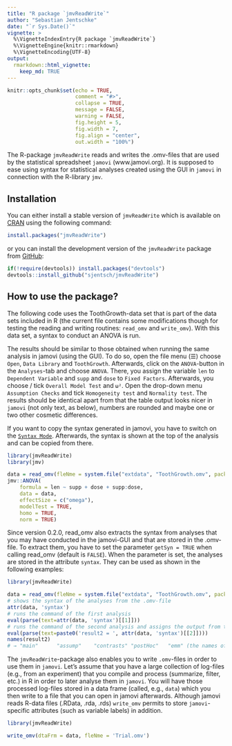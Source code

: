 ```yaml
---
title: "R package `jmvReadWrite`"
author: "Sebastian Jentschke"
date: "`r Sys.Date()`"
vignette: >
  %\VignetteIndexEntry{R package `jmvReadWrite`}
  %\VignetteEngine{knitr::rmarkdown}
  %\VignetteEncoding{UTF-8}
output:
  rmarkdown::html_vignette:
    keep_md: TRUE  
---
```


```r
knitr::opts_chunk$set(echo = TRUE,
                      comment = "#>",
                      collapse = TRUE,
                      message = FALSE,                      
                      warning = FALSE,
                      fig.height = 5,
                      fig.width = 7,
                      fig.align = "center",
                      out.width = "100%")
```


The R-package `jmvReadWrite` reads and writes the .omv-files that are used by
the statistical spreadsheet `jamovi` (www.jamovi.org). It is supposed to ease
using syntax for statistical analyses created using the GUI in `jamovi` in
connection with the R-library `jmv`.


## Installation

You can either install a stable version of `jmvReadWrite` which is available on
[CRAN](https://cran.r-project.org/package=jmvReadWrite) using the following command:

```r
install.packages("jmvReadWrite")
```

or you can install the development version of the `jmvReadWrite` package from
[GitHub](https://github.com/sjentsch/jmvReadWrite):

```r
if(!require(devtools)) install.packages("devtools")
devtools::install_github("sjentsch/jmvReadWrite")
```

 
## How to use the package?

The following code uses the ToothGrowth-data set that is part of the data sets
included in R (the current file contains some modifications though for testing
the reading and writing routines: `read_omv` and `write_omv`). With this data
set, a syntax to conduct an ANOVA is run.

The results should be similar to those obtained when running the same analysis
in jamovi (using the GUI). To do so, open the file menu (☰) choose `Open`,
`Data Library` and `ToothGrowth`. Afterwards, click on the `ANOVA`-button in
the `Analyses`-tab and choose `ANOVA`. There, you assign the variable `len` to
`Dependent Variable` and `supp` and `dose` to `Fixed Factors`. Afterwards, you
choose / tick `Overall Model Test` and `ω²`. Open the drop-down menu
`Assumption Checks` and tick `Homogeneity test` and `Normality test`.
The results should be identical apart from that the table output looks nicer in
`jamovi` (not only text, as below), numbers are rounded and maybe one or two
other cosmetic differences.

If you want to copy the syntax generated in jamovi, you have to switch on the
[`Syntax Mode`](https://jamovi.readthedocs.io/en/latest/_pages/um_6_syntax_mode.html).
Afterwards, the syntax is shown at the top of the analysis and can be copied
from there.

```r
library(jmvReadWrite)
library(jmv)

data = read_omv(fleNme = system.file("extdata", "ToothGrowth.omv", package = "jmvReadWrite"))
jmv::ANOVA(
    formula = len ~ supp + dose + supp:dose,
    data = data,
    effectSize = c("omega"),
    modelTest = TRUE,
    homo = TRUE,
    norm = TRUE)
```

Since version 0.2.0, read_omv also extracts the syntax from analyses that you
may have conducted in the jamovi-GUI and that are stored in the .omv-file. To
extract them, you have to set the parameter `getSyn = TRUE` when calling
read_omv (default is `FALSE`). When the parameter is set, the analyses are
stored in the attribute `syntax`. They can be used as shown in the following
examples:

```r
library(jmvReadWrite)

data = read_omv(fleNme = system.file("extdata", "ToothGrowth.omv", package = "jmvReadWrite"), getSyn = TRUE)
# shows the syntax of the analyses from the .omv-file
attr(data, 'syntax')
# runs the command of the first analysis
eval(parse(text=attr(data, 'syntax')[[1]]))
# runs the command of the second analysis and assigns the output from that analysis to the variable result2
eval(parse(text=paste0('result2 = ', attr(data, 'syntax')[[2]])))
names(result2)
# → "main"      "assump"    "contrasts" "postHoc"   "emm" (the names of the five output tables)
```

The `jmvReadWrite`-package also enables you to write `.omv`-files in order to
use them in `jamovi`. Let's assume that you have a large collection of
log-files (e.g., from an experiment) that you compile and process (summarize,
filter, etc.) in R in order to later analyse them in `jamovi`. You will have
those processed log-files stored in a data frame (called, e.g., `data`) which
you then write to a file that you can open in jamovi afterwards. Although
jamovi reads R-data files (.RData, .rda, .rds) `write_omv` permits to store
`jamovi`-specific attributes (such as variable labels) in addition.

```r
library(jmvReadWrite)

write_omv(dtaFrm = data, fleNme = 'Trial.omv')
```
